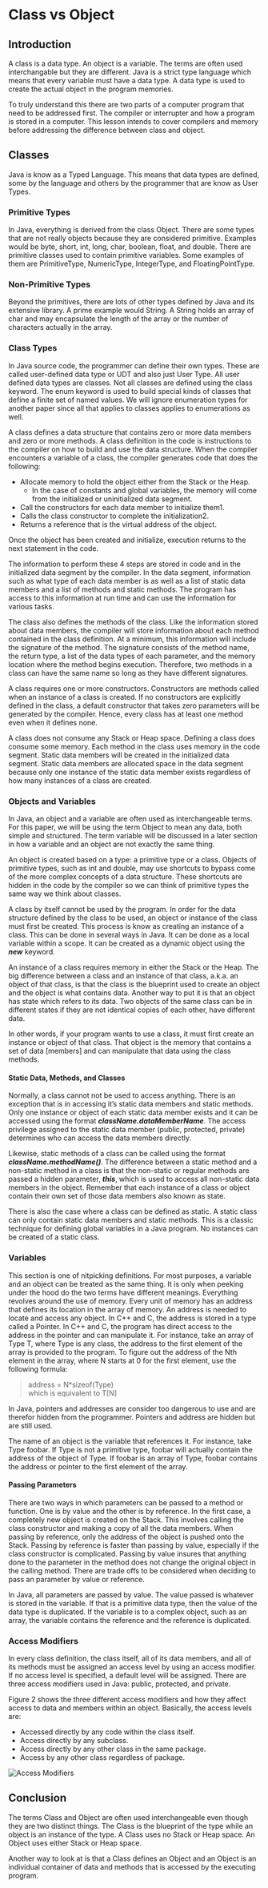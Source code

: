 # Class vs Object

## Introduction

A class is a data type. An object is a variable. The terms are often used
interchangable but they are different. Java is a strict type language
which means that every variable must have a data type. A data type
is used to create the actual object in the program memories.

To truly understand this there are
two parts of a computer program that need to be addressed first.
The compiler or interrupter and how a program is stored in a computer.
This lesson intends to cover compilers and memory before addressing the
difference between class and object.

## Classes

Java is know as a Typed Language. This means that data types are defined,
some by the language and others by the programmer that are know as User Types.

### Primitive Types

In Java, everything is derived from the class Object. There are some types
that are not really objects because they are considered primitive. Examples
would be byte, short, int, long, char, boolean, float, and double. There are
primitive classes used to contain primitive variables. Some examples of them
are PrimitiveType, NumericType, IntegerType, and FloatingPointType.

### Non-Primitive Types

Beyond the primitives, there are lots of other types defined by Java and its
extensive library. A prime example would String. A String holds an array of
char and may encapsulate the length of the array or the number of characters
actually in the array.

### Class Types

In Java source code, the programmer can define their own types. These are
called user-defined data type or UDT and also just User Type. All user
defined data types are classes. Not all classes are defined using the class
keyword. The enum keyword is used to build special kinds of classes that
define a finite set of named values. We will ignore enumeration types for
another paper since all that applies to classes applies to enumerations as well.

A class defines a data structure that contains zero or more data members and
zero or more methods. A class definition in the code is instructions to the
compiler on how to build and use the data structure. When the compiler
encounters a variable of a class, the compiler generates code that does the
following:

- Allocate memory to hold the object either from the Stack or the Heap.
  - In the case of constants and global variables, the memory will come from
    the initialized or uninitialized data segment.
- Call the constructors for each data member to initialize them1.
- Calls the class constructor to complete the initialization2.
- Returns a reference that is the virtual address of the object.

Once the object has been created and initialize, execution returns to the
next statement in the code.

The information to perform these 4 steps are stored in code and in the
initialized data segment by the compiler. In the data segment, information
such as what type of each data member is as well as a list of static data
members and a list of methods and static methods. The program has access to
this information at run time and can use the information for various tasks.

The class also defines the methods of the class. Like the information stored
about data members, the compiler will store information about each method
contained in the class definition. At a minimum, this information will
include the signature of the method. The signature consists of the method
name, the return type, a list of the data types of each parameter, and the
memory location where the method begins execution. Therefore, two methods
in a class can have the same name so long as they have different signatures.

A class requires one or more constructors. Constructors are methods called
when an instance of a class is created. If no constructors are explicitly
defined in the class, a default constructor that takes zero parameters will
be generated by the compiler. Hence, every class has at least one method even
when it defines none.

A class does not consume any Stack or Heap space. Defining a class does
consume some memory. Each method in the class uses memory in the code segment.
Static data members will be created in the initialized data segment. Static
data members are allocated space in the data segment because only one instance
of the static data member exists regardless of how many instances of a class
are created.

### Objects and Variables

In Java, an object and a variable are often used as interchangeable terms. For
this paper, we will be using the term Object to mean any data, both simple and
structured. The term variable will be discussed in a later section in how a
variable and an object are not exactly the same thing.

An object is created based on a type: a primitive type or a class. Objects of
primitive types, such as int and double, may use shortcuts to bypass come of
the more complex concepts of a data structure. These shortcuts are hidden in
the code by the compiler so we can think of primitive types the same way we
think about classes.

A class by itself cannot be used by the program. In order for the data
structure defined by the class to be used, an object or instance of the class
must first be created. This process is know as creating an instance of a class.
This can be done in several ways in Java. It can be done as a local variable
within a scope. It can be created as a dynamic object using the
**_new_** keyword.

An instance of a class requires memory in either the Stack or the Heap. The
big difference between a class and an instance of that class, a.k.a. an object
of that class, is that the class is the blueprint used to create an object and
the object is what contains data. Another way to put it is that an object has
state which refers to its data. Two objects of the same class can be in
different states if they are not identical copies of each other, have
different data.

In other words, if your program wants to use a class, it must first create
an instance or object of that class. That object is the memory that contains
a set of data [members] and can manipulate that data using the class methods.

#### Static Data, Methods, and Classes

Normally, a class cannot not be used to access anything. There is an
exception that is in accessing it’s static data members and static methods.
Only one instance or object of each static data member exists and it can be
accessed using the format **_className.dataMemberName_**.
The access privilege assigned to the static data member (public, protected,
private) determines who can access the data members directly.

Likewise, static methods of a class can be called using the format
**_className.methodName()_**. The difference between a static method and a
non-static method in a class is that the non-static or regular methods
are passed a hidden parameter, **_this_**, which is used to access all
non-static data members in the object. Remember that each instance of a class
or object contain their own set of those data members also known as state.

There is also the case where a class can be defined as static. A static
class can only contain static data members and static methods. This is a
classic technique for defining global variables in a Java program. No
instances can be created of a static class.

### Variables

This section is one of nitpicking definitions. For most purposes, a variable
and an object can be treated as the same thing. It is only when peeking under
the hood do the two terms have different meanings. Everything revolves around
the use of memory. Every unit of memory has an address that defines its
location in the array of memory. An address is needed to locate and access
any object. In C++ and C, the address is stored in a type called a Pointer.
In C++ and C, the program has direct access to the address in the pointer and
can manipulate it. For instance, take an array of Type T, where Type is any
class, the address to the first element of the array is provided to the
program. To figure out the address of the Nth element in the array, where N
starts at 0 for the first element, use the following formula:

> address = N\*sizeof(Type)  
> which is equivalent to T[N]

In Java, pointers and addresses are consider too dangerous to use and are
therefor hidden from the programmer. Pointers and address are hidden but
are still used.

The name of an object is the variable that references it. For instance,
take Type foobar. If Type is not a primitive type, foobar will actually
contain the address of the object of Type. If foobar is an array of Type,
foobar contains the address or pointer to the first element of the array.

#### Passing Parameters

There are two ways in which parameters can be passed to a method or function.
One is by value and the other is by reference. In the first case, a completely
new object is created on the Stack. This involves calling the class
constructor and making a copy of all the data members. When passing by
reference, only the address of the object is pushed onto the Stack.
Passing by reference is faster than passing by value, especially if the
class constructor is complicated. Passing by value insures that anything
done to the parameter in the method does not change the original object in
the calling method. There are trade offs to be considered when deciding
to pass an parameter by value or reference.

In Java, all parameters are passed by value. The value passed is whatever
is stored in the variable. If that is a primitive data type, then the value
of the data type is duplicated. If the variable is to a complex object, such
as an array, the variable contains the reference and the reference is duplicated.

### Access Modifiers

In every class definition, the class itself, all of its data members, and
all of its methods must be assigned an access level by using an access
modifier. If no access level is specified, a default level will be assigned.
There are three access modifiers used in Java: public, protected, and private.

Figure 2 shows the three different access modifiers and how they affect access
to data and members within an object. Basically, the access levels are:

- Accessed directly by any code within the class itself.
- Access directly by any subclass.
- Access directly by any other class in the same package.
- Access by any other class regardless of package.

![Access Modifiers](/assets/Access-Modifiers-Table.png "Figure 2: Access Modifiers")

## Conclusion

The terms Class and Object are often used interchangeable even though they are
two distinct things. The Class is the blueprint of the type while an object
is an instance of the type. A Class uses no Stack or Heap space. An Object
uses either Stack or Heap space.

Another way to look at is that a Class defines an Object and an Object is an
individual container of data and methods that is accessed by the executing
program.
